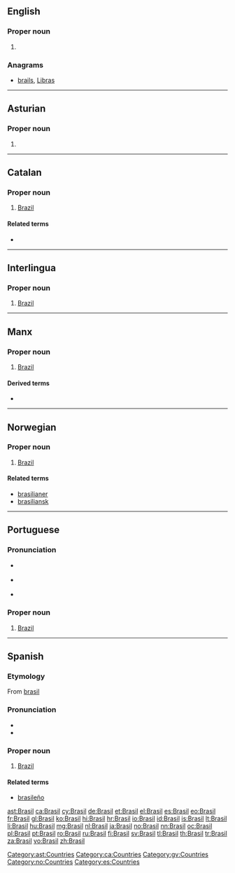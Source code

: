 {{also|brasil}}
==English==

===Proper noun===
{{en-proper noun}}

# {{alternative spelling of|Brazil}}

===Anagrams===
* [[brails#English|brails]], [[Libras#English|Libras]]

----
==Asturian==
{{wikipedia|lang=ast}}
===Proper noun===
{{ast-proper noun|m}}

# {{l|en|Brasil}}

[[Category:ast:Countries]]
----

==Catalan==
{{wikipedia|lang=ca}}

===Proper noun===
{{ca-proper noun|m}}

# [[Brazil]]

====Related terms====
* {{l|ca|brasiler|gloss=Brazilian}}

[[Category:ca:Countries]]

----

==Interlingua==

===Proper noun===
{{head|ia|proper noun}}

# [[Brazil]]

----

==Manx==

===Proper noun===
{{head|gv|proper noun|g=f|head=Yn Vrasil}}

# [[Brazil]]

====Derived terms====
* {{l|gv|Brasillagh}}

[[Category:gv:Countries]]

----

==Norwegian==

===Proper noun===
{{head|no|proper noun}}

# [[Brazil]]

====Related terms====
* [[brasilianer]]
* [[brasiliansk]]

[[Category:no:Countries]]

----

==Portuguese==
{{wikipedia|lang=pt}}
===Pronunciation===
* {{a|PT}} {{IPA|/bɾɐˈzil/|lang=pt}}
* {{a|BR}} {{IPA|/bɾaˈziw/|lang=pt}}
* {{audio|Pt-br-Brasil.ogg|Audio (BR)}}

===Proper noun===
{{pt-proper noun|m}}

# [[Brazil]]

----

==Spanish==
{{wikipedia|lang=es}}

===Etymology===
From [[brasil]]

===Pronunciation===
* {{audio|Es-Brasil.ogg|audio}}
* {{IPA|/bɾaˈsil/|lang=es}}

===Proper noun===
{{es-proper noun|m}}

# [[Brazil]]

====Related terms====
* [[brasileño]]

[[Category:es:Countries]]

[[ast:Brasil]]
[[ca:Brasil]]
[[cy:Brasil]]
[[de:Brasil]]
[[et:Brasil]]
[[el:Brasil]]
[[es:Brasil]]
[[eo:Brasil]]
[[fr:Brasil]]
[[gl:Brasil]]
[[ko:Brasil]]
[[hi:Brasil]]
[[hr:Brasil]]
[[io:Brasil]]
[[id:Brasil]]
[[is:Brasil]]
[[lt:Brasil]]
[[li:Brasil]]
[[hu:Brasil]]
[[mg:Brasil]]
[[nl:Brasil]]
[[ja:Brasil]]
[[no:Brasil]]
[[nn:Brasil]]
[[oc:Brasil]]
[[pl:Brasil]]
[[pt:Brasil]]
[[ro:Brasil]]
[[ru:Brasil]]
[[fi:Brasil]]
[[sv:Brasil]]
[[tl:Brasil]]
[[th:Brasil]]
[[tr:Brasil]]
[[za:Brasil]]
[[vo:Brasil]]
[[zh:Brasil]]